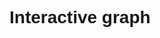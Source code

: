 # Interactive graph

<style>
  * {
    font-family: sans-serif;
    .tooltip {
      position: absolute;
      text-align: center;
      width: auto;
      height: auto;
      padding: 8px;
      font-size: 12px;
      background: lightgray;
      border: 1px solid black;
      border-radius: 5px;
      pointer-events: none; /* Important to avoid interfering with mouse events */
      opacity: 0; /* Hidden by default */
      transition: opacity 0.2s; /* Smooth transition for visibility */
  }
  }
</style> 

<div id="plot">
</div>

<script src="https://cdn.jsdelivr.net/npm/d3@7"></script>
<script src="scripts/myscript.js"></script>
